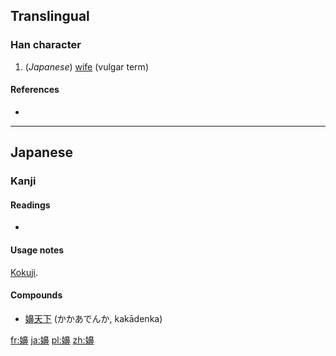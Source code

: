 ==Translingual==

===Han character===
{{Han char|rn=38|rad=女|as=14|sn=17|four=|canj=女竹山中 (VHUL)|ids=⿰[[女]][[鼻]]}}

# (''Japanese'') [[wife]] (vulgar term)

====References====
* {{Han ref|kx=0273.171|dkj=06849|hdz=21087.081|uh=5B36|ud=23350}}

----

==Japanese==

===Kanji===
{{ja-kanji|grade=9|rs=女14}}

====Readings====
* {{ja-readings|kun=[[かか]] (kaka), [[かかう]] (kakau)}}

====Usage notes====
[[kokuji|Kokuji]].

====Compounds====
* [[嬶天下]] (かかあでんか, kakādenka)

[[fr:嬶]]
[[ja:嬶]]
[[pl:嬶]]
[[zh:嬶]]